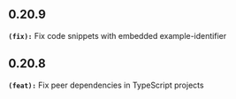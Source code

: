 ## 0.20.9
**`(fix):`** Fix code snippets with embedded example-identifier

## 0.20.8
**`(feat):`** Fix peer dependencies in TypeScript projects

